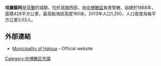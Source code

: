 '''哈爾蘇阿'''是[[芬蘭|芬蘭]]的城鎮，位於該國西部，由[[中博滕區|中博滕區]]負責管轄，始建於1868年，面積428平方公里，最高點海拔高度160米，2013年人口1,250，人口密度為每平方公里3.03人。

==外部連結==
*[http://www.halsua.fi/ Municipality of Halsua]{{Wayback|url=http://www.halsua.fi/ |date=20130403030225 }} – Official website {{fi icon}}

{{Finland-geo-stub}}
[[Category:中博滕区市镇|Category:中博滕区市镇]]